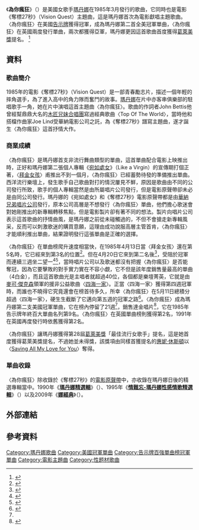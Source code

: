 {{noteTA
|2=zh-cn:麦当娜; zh-hk:麥當娜; zh-tw:瑪丹娜;
|G1=Show
}}
{{Infobox single
| Name          = 為你瘋狂<br />Crazy for You
| Cover         = Madonna - Crazy for You.jpg
| Artist        = [[瑪丹娜|瑪丹娜]]
| from Album    = 奪標27秒[[電影原聲帶|電影原聲帶]]
| Released      = 1985年3月2日
| Format        = {{flat list|
*12"
*7"
*[[CD|CD]]
*[[卡式录音带|錄音帶]]
}}
| Recorded      = 1984年
| Length        = 4:08
| Genre         = [[流行音樂|流行音樂]]
| Label         = {{flat list|
* Geffen
* [[CBS|CBS]] <small>(1985)</small>
}}
{{flat list|
* [[Sire_Records|Sire唱片公司]]
* [[華納兄弟唱片公司|華納兄弟唱片公司]]
}}
| Writer        = {{flat list|
* John Bettis
* Jon Lind
}}
| Producer      = John "Jellybean" Benitez
| Last single   = {{ubl|"[[拜金女孩|Material Girl]]"|(1985)}}
| This single   = {{ubl|"'''Crazy for You'''"|(1985)}}
| Next single   = {{ubl|"[[Angel_(麥當娜歌曲)|Angel]]"|(1985)}}
}}

《'''為你瘋狂'''》（{{lang-en|'''Crazy for You'''}}）是美國女歌手[[瑪丹娜|瑪丹娜]]在1985年3月發行的歌曲，它同時也是電影《奪標27秒》（Vision Quest）主題曲，這是瑪丹娜首次為電影獻唱主題歌曲。〈為你瘋狂〉在美國[[告示牌百强单曲榜|告示牌]]獲得冠軍，成為瑪丹娜第二首全美冠軍單曲，〈為你瘋狂〉在英國兩度發行單曲，兩次都獲得亞軍，瑪丹娜更因這首歌曲首度獲得[[葛萊美獎|葛萊美獎]]提名。
<ref name="#1">{{Cite web |url=http://www.billboard.com/artist/308786/madonna/chart?page=5&f=379 |title=美國告示牌官網瑪丹娜單曲資料庫 |access-date=2015-01-03 |archive-date=2015-03-11 |archive-url=https://web.archive.org/web/20150311044016/http://www.billboard.com/artist/308786/madonna/chart?page=5&f=379 |dead-url=no }}</ref>

==資料==
===歌曲簡介===
1985年的電影《奪標27秒》（Vision Quest）是一部青春勵志片，描述一個年輕的摔角選手，為了進入高中的角力隊而奮鬥的故事。[[瑪丹娜|瑪丹娜]]在片中亦客串俱樂部的駐唱歌手一角，她在片中演唱這首主題曲〈為你瘋狂〉。歌曲的作詞者John Bettis他曾經幫鼎鼎大名的[[卡彭特乐队|木匠兄妹合唱團]]寫過經典歌曲〈Top Of The World〉，當時他和搭檔作曲家Joe Lind受華納電影公司之託，為《奪標27秒》譜寫主題曲，遂才誕生〈為你瘋狂〉這首抒情大作。

===商業成績===
〈為你瘋狂〉是瑪丹娜首支非流行舞曲類型的單曲，這首單曲配合電影上映推出時，正好和瑪丹娜第二張個人專輯《[[宛如處女|宛如處女]]》（Like a Virgin）的宣傳期打個正著，〈[[拜金女孩|拜金女孩]]〉甫推出不到一個月，〈為你瘋狂〉已經蓄勢待發的準備推出單曲。西洋流行樂壇上，發生歌手自己歌曲對打的情況屢見不鮮，原因是歌曲由不同的公司發行所致，歌手的個人專輯當然是由所屬唱片公司發行，但是電影原聲帶卻未必是由同公司發行。瑪丹娜的《宛如處女》和《奪標27秒》電影原聲帶都是由[[華納兄弟唱片公司|華納兄弟唱片公司]]發行，原本公司高層是不想發行〈為你瘋狂〉單曲，他們擔心歌迷會對她剛推出的新專輯轉移焦點，但是電影製片卻有著不同的想法。製片向唱片公司表示這首歌曲的抒情曲風，是瑪丹娜之前從未碰觸過的，不但不會搶走新專輯風采，反而可以刺激歌迷的購買意願，這理由成功說服高層主管首肯，〈為你瘋狂〉才能順利推出單曲，結果證明發行這張單曲是正確的選擇。

〈為你瘋狂〉在單曲榜爬升速度相當快，在1985年4月13日當〈拜金女孩〉還在第5名時，它已經來到第3名的位置<ref>{{Cite web |url=http://www.billboard.com/charts/hot-100/1985-04-13 |title=1985-04-13告示牌單曲榜 |access-date=2015-01-03 |archive-date=2020-11-25 |archive-url=https://web.archive.org/web/20201125031636/https://www.billboard.com/charts/hot-100/1985-04-13 |dead-url=no }}</ref>。但在4月20日它來到第二名後<ref>{{Cite web |url=http://www.billboard.com/charts/hot-100/1985-04-20 |title=1985-04-20告示牌單曲榜 |access-date=2015-01-03 |archive-date=2019-07-08 |archive-url=https://web.archive.org/web/20190708085745/https://www.billboard.com/charts/hot-100/1985-04-20 |dead-url=no }}</ref>，受阻於冠軍而連續三週坐二望一<ref>{{Cite web |url=http://www.billboard.com/charts/hot-100/1985-04-27 |title=1985-04-27告示牌單曲榜 |access-date=2015-01-03 |archive-date=2019-12-05 |archive-url=https://web.archive.org/web/20191205201500/https://www.billboard.com/charts/hot-100/1985-04-27 |dead-url=no }}</ref><ref>{{Cite web |url=http://www.billboard.com/charts/hot-100/1985-05-04 |title=1985-05-04告示牌單曲榜 |access-date=2015-01-03 |archive-date=2020-10-19 |archive-url=https://web.archive.org/web/20201019212700/https://www.billboard.com/charts/hot-100/1985-05-04 |dead-url=no }}</ref>，當時唱片公司以及歌迷都沒有把握〈為你瘋狂〉是否能奪冠，因為它要擊敗的對手實力實在不容小覷，它不但是該年度銷售量最高的單曲（4白金），而且這首歌曲光是主唱者就超過40位，各個都是樂壇菁英，它就是由[[麥可·傑克森|麥可·傑克森]]領軍的援非公益歌曲〈[[天下一家|四海一家]]〉。正當〈四海一家〉獲得第四週冠軍時，而誰也不曉得它究竟還會在榜首待多久，所幸〈為你瘋狂〉在5月11日總積分超過〈四海一家〉，硬生生截斷了它邁向第五週的冠軍之路<ref>{{Cite web |url=http://www.billboard.com/charts/hot-100/1985-05-11 |title=1985-05-11告示牌單曲榜 |access-date=2015-01-03 |archive-date=2020-11-20 |archive-url=https://web.archive.org/web/20201120043257/https://www.billboard.com/charts/hot-100/1985-05-11 |dead-url=no }}</ref>。〈為你瘋狂〉成為瑪丹娜第二支美國冠軍單曲，它在榜內停留了21週<ref name="#1"/>，銷售達金唱片<ref>{{Cite web |url=http://www.riaa.com/goldandplatinumdata.php?content_selector=gold-platinum-searchable-database |title=美國唱片業協會瑪丹娜專輯單曲銷售量一覽表 |accessdate=2015-01-03 |archive-date=2013-01-04 |archive-url=https://web.archive.org/web/20130104132513/http://www.riaa.com/goldandplatinumdata.php?content_selector=gold-platinum-searchable-database |dead-url=no }}</ref>，它在1985年告示牌年終百大單曲名列第9名。〈為你瘋狂〉在英國單曲榜則獲得第2名，1991年在英國再度發行時依舊獲得第2名。

〈為你瘋狂〉讓瑪丹娜獲得第28屆[[葛萊美獎|葛萊美獎]]「最佳流行女歌手」提名，這是她首度獲得葛萊美獎提名，不過她並未得獎，該獎項由同樣首獲提名的[[惠妮·休斯頓|惠妮·休斯頓]]以〈[[Saving_All_My_Love_for_You|Saving All My Love for You]]〉奪得。

===單曲收錄===
〈為你瘋狂〉除收錄於《奪標27秒》的[[電影原聲帶|電影原聲帶]]中，亦收錄在瑪丹娜日後的精選專輯當中。1990年《'''[[瑪丹娜精選|瑪丹娜精選輯]]'''》（{{lang-en|'''The Immaculate Collection'''}}）、1995年《'''[[Something_to_Remember|情難忘-瑪丹娜性感情歌精選輯]]'''》（{{lang-en|'''Something to Remember'''}}）以及2009年《'''[[Celebration_(麥當娜專輯)|娜經典]]'''》（{{lang-en|'''Celebration'''}}）。

== 外部連結 ==
{{瑪丹娜}}
{{瑪丹娜歌曲}}
== 參考資料 ==
{{reflist|3}}

{{DEFAULTSORT: Crazy for you}}
[[Category:瑪丹娜歌曲|Category:瑪丹娜歌曲]]
[[Category:美國冠軍單曲|Category:美國冠軍單曲]]
[[Category:告示牌百強單曲榜冠軍單曲|Category:告示牌百強單曲榜冠軍單曲]]
[[Category:電影主題曲|Category:電影主題曲]]
[[Category:性题材歌曲|Category:性题材歌曲]]